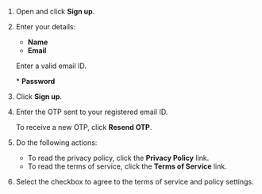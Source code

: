 
1. Open <PartialExample mentored /> and click <b>Sign up</b>.

2. Enter your details:

    * <b>Name</b>
    * <b>Email</b>
    <p>
        <Admonition type="note">
        <p>Enter a valid email ID.</p>
        </Admonition>
    </p>
    * <b>Password</b>

3. Click <b>Sign up</b>.

4. Enter the OTP sent to your registered email ID.

    <Admonition type="tip">   
    <p>To receive a new OTP, click <b>Resend OTP</b>.</p>
    </Admonition>

5. Do the following actions:
    
    * To read the privacy policy, click the <b>Privacy Policy</b> link.
    * To read the terms of service, click the <b>Terms of Service</b> link.

6. Select the checkbox to agree to the terms of service and policy settings.